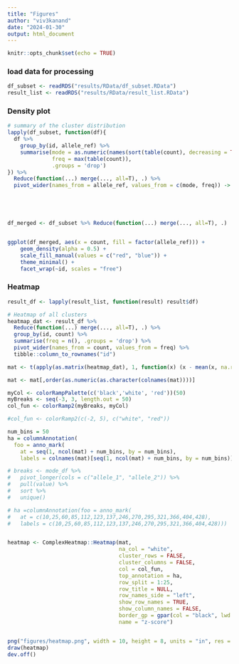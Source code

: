 ```yaml
---
title: "Figures"
author: "viv3kanand"
date: "2024-01-30"
output: html_document
---
```


```r
knitr::opts_chunk$set(echo = TRUE)
```

### load data for processing
```r
df_subset <- readRDS("results/RData/df_subset.RData")
result_list <- readRDS("results/RData/result_list.RData")
```

### Density plot
```r
# summary of the cluster distribution
lapply(df_subset, function(df){
  df %>% 
    group_by(id, allele_ref) %>% 
    summarise(mode = as.numeric(names(sort(table(count), decreasing = TRUE)[1])),
              freq = max(table(count)),
              .groups = 'drop')
}) %>% 
  Reduce(function(...) merge(..., all=T), .) %>% 
  pivot_wider(names_from = allele_ref, values_from = c(mode, freq)) -> mode_df





df_merged <- df_subset %>% Reduce(function(...) merge(..., all=T), .)


ggplot(df_merged, aes(x = count, fill = factor(allele_ref))) +
    geom_density(alpha = 0.5) +
    scale_fill_manual(values = c("red", "blue")) +
    theme_minimal() + 
    facet_wrap(~id, scales = "free")
```

### Heatmap
```r
result_df <- lapply(result_list, function(result) result$df)

# Heatmap of all clusters
heatmap_dat <- result_df %>% 
  Reduce(function(...) merge(..., all=T), .) %>% 
  group_by(id, count) %>%
  summarise(freq = n(), .groups = 'drop') %>%
  pivot_wider(names_from = count, values_from = freq) %>% 
  tibble::column_to_rownames("id")

mat <- t(apply(as.matrix(heatmap_dat), 1, function(x) (x - mean(x, na.rm = TRUE))/sd(x, na.rm = TRUE)))

mat <- mat[,order(as.numeric(as.character(colnames(mat))))]

myCol <- colorRampPalette(c('black','white', 'red'))(50)
myBreaks <- seq(-3, 3, length.out = 50)
col_fun <- colorRamp2(myBreaks, myCol)

#col_fun <- colorRamp2(c(-2, 5), c("white", "red"))

num_bins = 50
ha = columnAnnotation(
  foo = anno_mark(
    at = seq(1, ncol(mat) + num_bins, by = num_bins),
    labels = colnames(mat)[seq(1, ncol(mat) + num_bins, by = num_bins)]))

# breaks <- mode_df %>%
#   pivot_longer(cols = c("allele_1", "allele_2")) %>%
#   pull(value) %>%
#   sort %>%
#   unique()

# ha =columnAnnotation(foo = anno_mark(
#   at = c(10,25,60,85,112,123,137,246,270,295,321,366,404,428), 
#   labels = c(10,25,60,85,112,123,137,246,270,295,321,366,404,428)))


heatmap <- ComplexHeatmap::Heatmap(mat,
                                   na_col = "white",
                                   cluster_rows = FALSE, 
                                   cluster_columns = FALSE,
                                   col = col_fun,
                                   top_annotation = ha,
                                   row_split = 1:25,
                                   row_title = NULL,
                                   row_names_side = "left",
                                   show_row_names = TRUE,
                                   show_column_names = FALSE,
                                   border_gp = gpar(col = "black", lwd = 1),
                                   name = "z-score")


png("figures/heatmap.png", width = 10, height = 8, units = "in", res = 300)
draw(heatmap)
dev.off()
```
